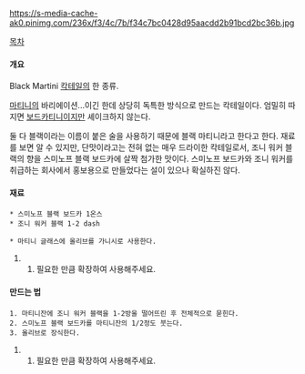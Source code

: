 https://s-media-cache-ak0.pinimg.com/236x/f3/4c/7b/f34c7bc0428d95aacdd2b91bcd2bc36b.jpg

[[목차]]
==== 개요 ====
Black Martini
[[칵테일]]의 한 종류.

[[마티니]]의 바리에이션...이긴 한데 상당히 독특한 방식으로 만드는 칵테일이다. 엄밀히 따지면 [[보드카티니]]이지만 셰이크하지 않는다.

둘 다 블랙이라는 이름이 붙은 술을 사용하기 때문에 블랙 마티니라고 한다고 한다. 재료를 보면 알 수 있지만, 단맛이라고는 전혀 없는 매우 드라이한 칵테일로서, 조니 워커 블랙의 향을 스미노프 블랙 보드카에 살짝 첨가한 맛이다. 스미노프 보드카와 조니 워커를 취급하는 회사에서 홍보용으로 만들었다는 설이 있으나 확실하진 않다.
==== 재료 ====
 * 스미노프 블랙 보드카 1온스
 * 조니 워커 블랙 1-2 dash

 * 마티니 글래스에 올리브를 가니시로 사용한다.
## 필요한 만큼 확장하여 사용해주세요.
==== 만드는 법 ====
 1. 마티니잔에 조니 워커 블랙을 1-2방울 떨어뜨린 후 전체적으로 묻힌다.
 2. 스미노프 블랙 보드카를 마티니잔의 1/2정도 붓는다.
 3. 올리브로 장식한다.
## 필요한 만큼 확장하여 사용해주세요.




